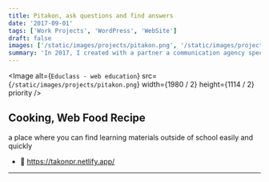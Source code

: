 ```yaml
---
title: Pitakon, ask questions and find answers
date: '2017-09-01'
tags: ['Work Projects', 'WordPress', 'WebSite']
draft: false
images: ['/static/images/projects/pitakon.png', '/static/images/projects/pitakon.png']
summary: 'In 2017, I created with a partner a communication agency specialized in digital. We collaborate with small and large companies...'
---
```


<Image
  alt={`Educlass - web education`}
  src={`/static/images/projects/pitakon.png`}
  width={1980 / 2}
  height={1114 / 2}
  priority
/>

## Cooking, Web Food Recipe

a place where you can find learning materials outside of school easily and quickly
- 🚀 https://takonpr.netlify.app/

---
